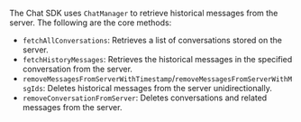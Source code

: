 <PlatformWrapper platform="react-native">

The Chat SDK uses `ChatManager` to retrieve historical messages from the server. The following are the core methods:

- `fetchAllConversations`: Retrieves a list of conversations stored on the server.
- `fetchHistoryMessages`: Retrieves the historical messages in the specified conversation from the server.
- `removeMessagesFromServerWithTimestamp`/`removeMessagesFromServerWithMsgIds`: Deletes historical messages from the server unidirectionally.
- `removeConversationFromServer`: Deletes conversations and related messages from the server.

</PlatformWrapper>